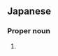 ==Japanese==
{{ja-kanjitab|香|月}}

===Proper noun===
{{ja-pos|proper|かづき}}

# {{given name|female|lang=ja|sort=かづき}}